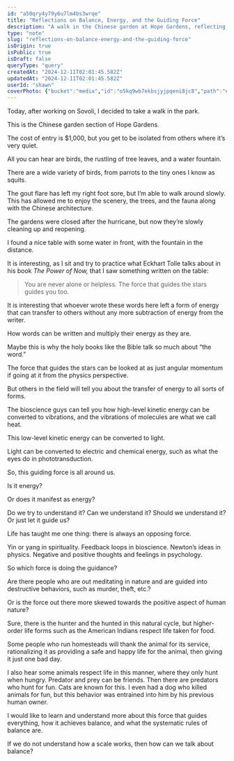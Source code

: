 ```yaml
---
id: "a50qry4y79y6u7lm4bs3wrqe"
title: "Reflections on Balance, Energy, and the Guiding Force"
description: "A walk in the Chinese garden at Hope Gardens, reflecting on balance, energy, and interconnectedness."
type: "note"
slug: "reflections-on-balance-energy-and-the-guiding-force"
isOrigin: true
isPublic: true
isDraft: false
queryType: "query"
createdAt: "2024-12-11T02:01:45.582Z"
updatedAt: "2024-12-11T02:01:45.582Z"
userId: "shawn"
coverPhoto: {"bucket":"media","id":"o5kq9wb7ekbsjyjpqeni8jc8","path":"o5kq9wb7ekbsjyjpqeni8jc8.jpeg","url":"https://files.oaiusercontent.com/file-4yFJDCvNV95xPe1xaG3L9g?se=2024-12-10T21%3A06%3A42Z&sp=r&sv=2024-08-04&sr=b&rscc=max-age%3D299%2C%20immutable%2C%20private&rscd=attachment%3B%20filename%3DFF89D2EE-0D3A-4D45-97E1-7F7AB45711C6.jpeg&sig=MM6VncfLOjwqJopkDR7%2BOBlrgpOHGtv1dg0i3o9Wk7U%3D","alt":"FF89D2EE-0D3A-4D45-97E1-7F7AB45711C6.jpeg","caption":"","category":"default"}
---
```


Today, after working on Sovoli, I decided to take a walk in the park.  

This is the Chinese garden section of Hope Gardens.  

The cost of entry is $1,000, but you get to be isolated from others where it’s very quiet.  

All you can hear are birds, the rustling of tree leaves, and a water fountain.  

There are a wide variety of birds, from parrots to the tiny ones I know as squits.  

The gout flare has left my right foot sore, but I’m able to walk around slowly. This has allowed me to enjoy the scenery, the trees, and the fauna along with the Chinese architecture.  

The gardens were closed after the hurricane, but now they’re slowly cleaning up and reopening.  

I found a nice table with some water in front, with the fountain in the distance.  

It is interesting, as I sit and try to practice what Eckhart Tolle talks about in his book *The Power of Now,* that I saw something written on the table:  

> You are never alone or helpless. The force that guides the stars guides you too.

It is interesting that whoever wrote these words here left a form of energy that can transfer to others without any more subtraction of energy from the writer.  

How words can be written and multiply their energy as they are.  

Maybe this is why the holy books like the Bible talk so much about “the word.”  

The force that guides the stars can be looked at as just angular momentum if going at it from the physics perspective.  

But others in the field will tell you about the transfer of energy to all sorts of forms.  

The bioscience guys can tell you how high-level kinetic energy can be converted to vibrations, and the vibrations of molecules are what we call heat.  

This low-level kinetic energy can be converted to light.  

Light can be converted to electric and chemical energy, such as what the eyes do in phototransduction.  

So, this guiding force is all around us.  

Is it energy?  

Or does it manifest as energy?  

Do we try to understand it? Can we understand it? Should we understand it? Or just let it guide us?  

Life has taught me one thing: there is always an opposing force.  

Yin or yang in spirituality. Feedback loops in bioscience. Newton’s ideas in physics. Negative and positive thoughts and feelings in psychology.  

So which force is doing the guidance?  

Are there people who are out meditating in nature and are guided into destructive behaviors, such as murder, theft, etc.?  

Or is the force out there more skewed towards the positive aspect of human nature?  

Sure, there is the hunter and the hunted in this natural cycle, but higher-order life forms such as the American Indians respect life taken for food.  

Some people who run homesteads will thank the animal for its service, rationalizing it as providing a safe and happy life for the animal, then giving it just one bad day.  

I also hear some animals respect life in this manner, where they only hunt when hungry. Predator and prey can be friends. Then there are predators who hunt for fun. Cats are known for this. I even had a dog who killed animals for fun, but this behavior was entrained into him by his previous human owner.  

I would like to learn and understand more about this force that guides everything, how it achieves balance, and what the systematic rules of balance are.  

If we do not understand how a scale works, then how can we talk about balance?  

